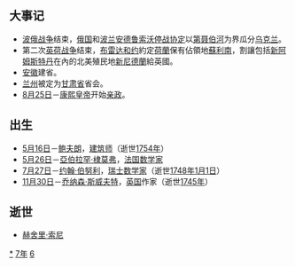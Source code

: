 {{yearTOC|1667|清'''[[康熙_(年号)|康熙]]六年'''；郑经'''[[永曆_(南明)|永曆]]二十一年'''；越南后黎朝'''[[景治|景治]]五年'''，莫朝'''[[顺德_(莫朝)|顺德]]三十年'''；日本'''[[寬文|寬文]]七年'''}}
== 大事记 ==
* [[俄波战争_(1654年－1667年)|波俄战争]]结束，[[俄国|俄国]]和[[波兰|波兰]][[安德鲁索沃停战协定|安德鲁索沃停战协定]]以[[第聂伯河|第聂伯河]]为界瓜分[[乌克兰|乌克兰]]。
* 第二次[[英荷战争|英荷战争]]结束，[[布雷达和约|布雷达和约]]約定[[荷蘭|荷蘭]]保有佔領地[[蘇利南|蘇利南]]，割讓包括[[新阿姆斯特丹|新阿姆斯特丹]]在內的北美殖民地[[新尼德蘭|新尼德蘭]]給英國。
* [[安徽省|安徽]]建省。
* [[兰州市|兰州]]被定为[[甘肃省|甘肃省]]省会。
* [[8月25日|8月25日]]－[[康熙帝|康熙皇帝]]开始[[亲政|亲政]]。

== 出生 ==
* [[5月16日|5月16日]]－[[鲍夫朗|鲍夫朗]]，[[建筑|建筑]][[建筑师|师]]（逝世[[1754年|1754年]]）
* [[5月26日|5月26日]]－[[亞伯拉罕·棣莫弗|亞伯拉罕·棣莫弗]]，[[法国|法国]][[数学|数学]][[数学家|家]]
* [[7月27日|7月27日]]－[[约翰·伯努利|约翰·伯努利]]，[[瑞士|瑞士]][[数学|数学]][[数学家|家]]（逝世[[1748年1月1日|1748年1月1日]]）
* [[11月30日|11月30日]]－[[乔纳森·斯威夫特|乔纳森·斯威夫特]]，[[英国|英国]]作家（逝世[[1745年|1745年]]）

== 逝世 ==
{{Wikisource year mention}}
*[[赫舍里·索尼|赫舍里·索尼]]

[[Category:1667年|*]]
[[Category:1660年代|7年]]
[[Category:17世纪各年|6]]